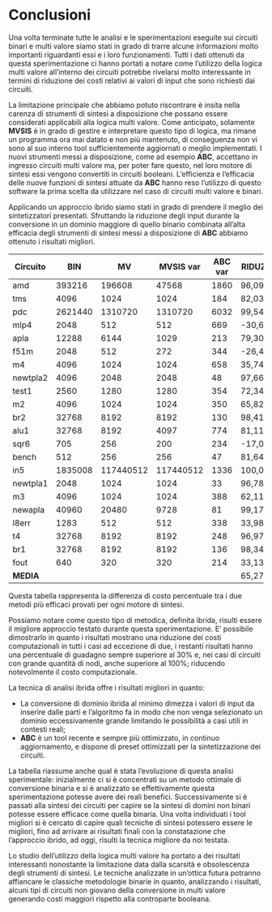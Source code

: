# Conclusioni

Una volta terminate tutte le analisi e le sperimentazioni eseguite sui circuiti binari e multi valore siamo stati in grado di trarre alcune informazioni molto importanti riguardanti essi e i loro funzionamenti. Tutti i dati ottenuti da questa sperimentazione ci hanno portati a notare come l'utilizzo della logica multi valore all'interno dei circuiti potrebbe rivelarsi molto interessante in termini di riduzione dei costi relativi ai valori di input che sono richiesti dai circuiti.

La limitazione principale che abbiamo potuto riscontrare è insita nella carenza di strumenti di sintesi a disposizione che possano essere considerati applicabili alla logica multi valore. Come anticipato, solamente **MVSIS** è in grado di gestire e interpretare questo tipo di logica, ma rimane un programma ora mai datato e non più mantenuto, di conseguenza non vi sono al suo interno tool sufficientemente aggiornati o meglio implementati. I nuovi strumenti messi a disposizione, come ad esempio **ABC**, accettano in ingresso circuiti multi valore ma, per poter fare questo, nel loro motore di sintesi essi vengono convertiti in circuiti booleani. L'efficienza e l'efficacia delle nuove funzioni di sintesi attuate da **ABC** hanno reso l'utilizzo di questo software la prima scelta da utilizzare nel caso di circuiti multi valore e binari. 

Applicando un approccio ibrido siamo stati in grado di prendere il meglio dei sintetizzatori presentati. Sfruttando la riduzione degli input durante la conversione in un dominio maggiore di quello binario combinata all'alta efficacia degli strumenti di sintesi messi a disposizione di **ABC** abbiamo ottenuto i risultati migliori.

\newpage

| **Circuito** 	| **BIN** | **MV** | **MVSIS var** | **ABC var** | **RIDUZ %** |
|--------------	|-------------|-----------------|-------------------|-----------------|------------------------|
| amd          	| 393216      | 196608          | 47568             | 1860            | 96,09%                 |
| tms          	| 4096        | 1024            | 1024              | 184             | 82,03%                 |
| pdc          	| 2621440     | 1310720         | 1310720           | 6032            | 99,54%                 |
| mlp4         	| 2048        | 512             | 512               | 669             | -30,66%                |
| apla         	| 12288       | 6144            | 1029              | 213             | 79,30%                 |
| f51m         	| 2048        | 512             | 272               | 344             | -26,47%                |
| m4           	| 4096        | 1024            | 1024              | 658             | 35,74%                 |
| newtpla2     	| 4096        | 2048            | 2048              | 48              | 97,66%                 |
| test1        	| 2560        | 1280            | 1280              | 354             | 72,34%                 |
| m2           	| 4096        | 1024            | 1024              | 350             | 65,82%                 |
| br2          	| 32768       | 8192            | 8192              | 130             | 98,41%                 |
| alu1         	| 32768       | 8192            | 4097              | 774             | 81,11%                 |
| sqr6         	| 705         | 256             | 200               | 234             | -17,00%                |
| bench        	| 512         | 256             | 256               | 47              | 81,64%                 |
| in5          	| 1835008     | 117440512       | 117440512         | 1336            | 100,00%                |
| newtpla1     	| 2048        | 1024            | 1024              | 33              | 96,78%                 |
| m3           	| 4096        | 1024            | 1024              | 388             | 62,11%                 |
| newapla      	| 40960       | 20480           | 9728              | 81              | 99,17%                 |
| l8err        	| 1283        | 512             | 512               | 338             | 33,98%                 |
| t4           	| 32768       | 8192            | 8192              | 248             | 96,97%                 |
| br1          	| 32768       | 8192            | 8192              | 136             | 98,34%                 |
| fout         	| 640         | 320             | 320               | 214             | 33,13%                 |
| **MEDIA**     |  |   |        |           | 65,27%                 |


\newpage

Questa tabella rappresenta la differenza di costo percentuale tra i due metodi più efficaci provati per ogni motore di sintesi. 

Possiamo notare come questo tipo di metodica, definita ibrida, risulti essere il migliore approccio testato durante questa sperimentazione. E' possibile dimostrarlo in quanto i risultati mostrano una riduzione dei costi computazionali in tutti i casi ad eccezione di due, i restanti risultati hanno una percentuale di guadagno sempre superiore al 30% e, nei casi di circuiti con grande quantità di nodi, anche superiore al 100%; riducendo notevolmente il costo computazionale.

La tecnica di analisi ibrida offre i risultati migliori in quanto:

- La conversione di dominio ibrida al minimo dimezza i valori di input da inserire dalle parti e l'algoritmo fa in modo che non venga selezionato un dominio eccessivamente grande limitando le possibilità a casi utili in contesti reali;
- **ABC** è un tool recente e sempre più ottimizzato, in continuo aggiornamento, e dispone di preset ottimizzati per la sintetizzazione dei circuiti.

La tabella riassume anche qual è stata l'evoluzione di questa analisi sperimentale: inizialmente ci si è concentrati su un metodo ottimale di conversione binaria e si è analizzato se effettivamente questa sperimentazione potesse avere dei reali benefici. Successivamente si è passati alla sintesi dei circuiti per capire se la sintesi di domini non binari potesse essere efficace come quella binaria. Una volta individuati i tool migliori si è cercato di capire quali tecniche di sintesi potessero essere le migliori, fino ad arrivare ai risultati finali con la constatazione che l'approccio ibrido, ad oggi, risulti la tecnica migliore da noi testata.

Lo studio dell'utilizzo della logica multi valore ha portato a dei risultati interessanti nonostante la limitazione data dalla scarsità e obsolescenza degli strumenti di sintesi. Le tecniche analizzate in un'ottica futura potranno affiancare le classiche metodologie binarie in quanto, analizzando i risultati, alcuni tipi di circuiti non giovano della conversione in multi valore generando costi maggiori rispetto alla controparte booleana.

\newpage
